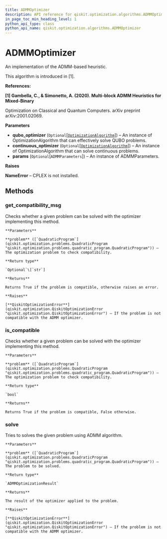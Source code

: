 ```yaml
---
title: ADMMOptimizer
description: API reference for qiskit.optimization.algorithms.ADMMOptimizer
in_page_toc_min_heading_level: 1
python_api_type: class
python_api_name: qiskit.optimization.algorithms.ADMMOptimizer
---
```


# ADMMOptimizer

<Class id="qiskit.optimization.algorithms.ADMMOptimizer" isDedicatedPage={true} github="https://github.com/qiskit-community/qiskit-aqua/tree/stable/0.7/qiskit/optimization/algorithms/admm_optimizer.py" signature="ADMMOptimizer(qubo_optimizer=None, continuous_optimizer=None, params=None)" modifiers="class">
  An implementation of the ADMM-based heuristic.

  This algorithm is introduced in \[1].

  **References:**

  **\[1] Gambella, C., & Simonetto, A. (2020). Multi-block ADMM Heuristics for Mixed-Binary**

  Optimization on Classical and Quantum Computers. arXiv preprint arXiv:2001.02069.

  **Parameters**

  *   **qubo\_optimizer** (`Optional`\[[`OptimizationAlgorithm`](qiskit.optimization.algorithms.OptimizationAlgorithm "qiskit.optimization.algorithms.optimization_algorithm.OptimizationAlgorithm")]) – An instance of OptimizationAlgorithm that can effectively solve QUBO problems.
  *   **continuous\_optimizer** (`Optional`\[[`OptimizationAlgorithm`](qiskit.optimization.algorithms.OptimizationAlgorithm "qiskit.optimization.algorithms.optimization_algorithm.OptimizationAlgorithm")]) – An instance of OptimizationAlgorithm that can solve continuous problems.
  *   **params** (`Optional`\[`ADMMParameters`]) – An instance of ADMMParameters.

  **Raises**

  **NameError** – CPLEX is not installed.

  ## Methods

  ### get\_compatibility\_msg

  <Function id="qiskit.optimization.algorithms.ADMMOptimizer.get_compatibility_msg" signature="ADMMOptimizer.get_compatibility_msg(problem)">
    Checks whether a given problem can be solved with the optimizer implementing this method.

    **Parameters**

    **problem** ([`QuadraticProgram`](qiskit.optimization.problems.QuadraticProgram "qiskit.optimization.problems.quadratic_program.QuadraticProgram")) – The optimization problem to check compatibility.

    **Return type**

    `Optional`\[`str`]

    **Returns**

    Returns True if the problem is compatible, otherwise raises an error.

    **Raises**

    [**QiskitOptimizationError**](qiskit.optimization.QiskitOptimizationError "qiskit.optimization.QiskitOptimizationError") – If the problem is not compatible with the ADMM optimizer.
  </Function>

  ### is\_compatible

  <Function id="qiskit.optimization.algorithms.ADMMOptimizer.is_compatible" signature="ADMMOptimizer.is_compatible(problem)">
    Checks whether a given problem can be solved with the optimizer implementing this method.

    **Parameters**

    **problem** ([`QuadraticProgram`](qiskit.optimization.problems.QuadraticProgram "qiskit.optimization.problems.quadratic_program.QuadraticProgram")) – The optimization problem to check compatibility.

    **Return type**

    `bool`

    **Returns**

    Returns True if the problem is compatible, False otherwise.
  </Function>

  ### solve

  <Function id="qiskit.optimization.algorithms.ADMMOptimizer.solve" signature="ADMMOptimizer.solve(problem)">
    Tries to solves the given problem using ADMM algorithm.

    **Parameters**

    **problem** ([`QuadraticProgram`](qiskit.optimization.problems.QuadraticProgram "qiskit.optimization.problems.quadratic_program.QuadraticProgram")) – The problem to be solved.

    **Return type**

    `ADMMOptimizationResult`

    **Returns**

    The result of the optimizer applied to the problem.

    **Raises**

    [**QiskitOptimizationError**](qiskit.optimization.QiskitOptimizationError "qiskit.optimization.QiskitOptimizationError") – If the problem is not compatible with the ADMM optimizer.
  </Function>
</Class>

